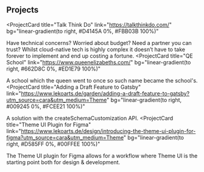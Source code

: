 ## Projects

<ProjectCard
  title="Talk Think Do"
  link="https://talkthinkdo.com/"
  bg="linear-gradient(to right, #D4145A 0%, #FBB03B 100%)"
>
  Have technical concerns? Worried about budget? Need a partner you can trust? Whilst cloud-native tech is highly complex it doesn’t have to take forever to implement and end up costing a fortune.
</ProjectCard>
<ProjectCard
  title="QE School"
  link="https://www.queenelizabeths.com/"
  bg="linear-gradient(to right, #662D8C 0%, #ED1E79 100%)"
>
   A school which the queen went to once so such name became the school's.
</ProjectCard>
<ProjectCard
  title="Adding a Draft Feature to Gatsby"
  link="https://www.lekoarts.de/garden/adding-a-draft-feature-to-gatsby?utm_source=cara&utm_medium=Theme"
  bg="linear-gradient(to right, #009245 0%, #FCEE21 100%)"
>
  A solution with the createSchemaCustomization API.
</ProjectCard>
<ProjectCard
  title="Theme UI Plugin for Figma"
  link="https://www.lekoarts.de/design/introducing-the-theme-ui-plugin-for-figma?utm_source=cara&utm_medium=Theme"
  bg="linear-gradient(to right, #D585FF 0%, #00FFEE 100%)"
>
  The Theme UI plugin for Figma allows for a workflow where Theme UI is the
  starting point both for design & development.
</ProjectCard>

